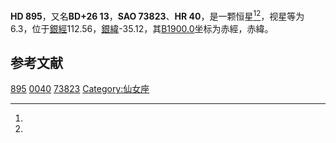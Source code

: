 {{Starbox begin
| name = HD 895
}}
{{Starbox observe
| epoch = [[J2000.0|J2000.0]]
| constell = {{星座名待查}}<ref name=SIMBAD>{{cite web
 | url=http://simbad.u-strasbg.fr/simbad/sim-id?Ident=HR+40
 | title =Pulsating variable Star
 | publisher=Centre de Données astronomiques de Strasbourg
 | work=SIMBAD
 | accessdate=2012-07-13}}</ref><ref name=DATA>{{cite web
 | url=http://vizier.u-strasbg.fr/viz-bin/VizieR-5?-out.add=.&-source=5050&-corr=PK=HR&-out.max=9999&HR=40
 | title=VizieR Detailed Page
 | accessdate=2012-07-13
 | archive-date=2016-03-04
 | archive-url=https://web.archive.org/web/20160304211729/http://vizier.u-strasbg.fr/viz-bin/VizieR-5?-out.add=.&-source=5050&-corr=PK=HR&-out.max=9999&HR=40
 | dead-url=no
 }}</ref>
| 星官 = 
| ra = {{RA|0|13|24}}<ref name=SIMBAD /><ref name=DATA />
| dec = {{DEC|+26|59|14}}<ref name=SIMBAD /><ref name=DATA />
| appmag_v = 6.3<ref name=SIMBAD /><ref name=DATA />
}}
{{Starbox character
| class = G0III<ref name=SIMBAD /><ref name=DATA />
| b-v = 0.65<ref name=SIMBAD /><ref name=DATA />
| u-b = 0.33<ref name=SIMBAD /><ref name=DATA />
| r-i = <ref name=SIMBAD /><ref name=DATA />
| variable = 
}}
{{Starbox astrometry
| radial_v = 0.33
| prop_mo_ra = -13
| parallax = 0.006
| p_error =
}}
{{Starbox catalog
| names =BD+26 13，[[SAO星表|SAO]] 73823，[[HD星表|HD]] 895，[[HR星表|HR]] 40}}
{{Starbox reference |Simbad=HR+40}}
{{Starbox end}}

'''HD 895'''，又名'''BD+26 13'''，'''SAO 73823'''、'''HR 40'''，是一颗恒星<ref name=SIMBAD /><ref name=DATA />，视星等为6.3，位于[[銀道座標系|銀經]]112.56，[[銀道座標系|銀緯]]-35.12，其[[B1900.0|B1900.0]]坐标为赤經{{RA|0|8|13.4}}，赤緯{{DEC|+26|-35.12|56}}。

== 参考文献 ==
{{reflist}}

{{star-stub}}

[[Category:HD和HDE天體|895]]
[[Category:HR天體|0040]]
[[Category:SAO天體|73823]]
[[Category:仙女座|Category:仙女座]]